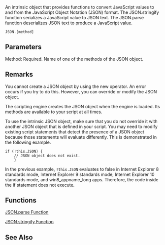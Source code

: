 An intrinsic object that provides functions to convert JavaScript values to and from the JavaScript Object Notation (JSON) format. The JSON.stringify function serializes a JavaScript value to JSON text. The JSON.parse function deserializes JSON text to produce a JavaScript value.

 JSON.[method]

==Parameters==
; Method: Required. Name of one of the methods of the JSON object.

==Remarks==
You cannot create a JSON object by using the new operator. An error occurs if you try to do this. However, you can override or modify the JSON object.

The scripting engine creates the JSON object when the engine is loaded. Its methods are available to your script at all times.

To use the intrinsic JSON object, make sure that you do not override it with another JSON object that is defined in your script. You may need to modify existing script statements that detect the presence of a JSON object because those statements will evaluate differently. This is demonstrated in the following example.

 if (!this.JSON) {
     // JSON object does not exist.
     }
In the previous example, <code>!this.JSON</code> evaluates to false in Internet Explorer 8 standards mode, Internet Explorer 9 standards mode, Internet Explorer 10 standards mode, and win8_appname_long apps. Therefore, the code inside the if statement does not execute.


==Functions==
[[javascript/JSON/JSON.parse|JSON.parse Function]]

[[javascript/JSON/JSON.stringify|JSON.stringify Function]]


==See Also==

              

              
